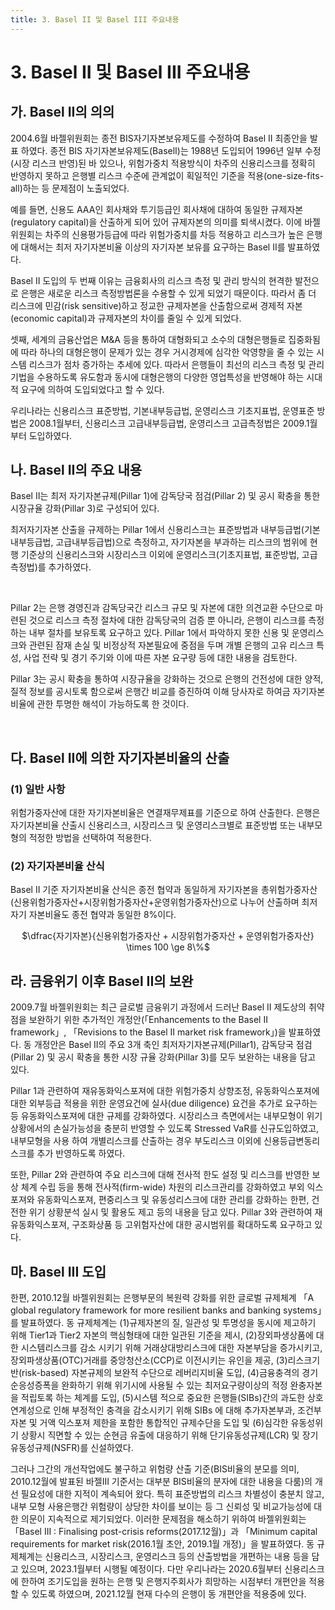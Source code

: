 ```yaml
---
title: 3. Basel II 및 Basel III 주요내용
---
```

# 3. Basel II 및 Basel III 주요내용
## 가. Basel II의 의의
2004.6월 바젤위원회는 종전 BIS자기자본보유제도를 수정하여 Basel II 최종안을 발표 하였다. 종전 BIS 자기자본보유제도(BaselI)는 1988년 도입되어 1996년 일부 수정(시장 리스크 반영)된 바 있으나, 위험가중치 적용방식이 차주의 신용리스크를 정확히 반영하지 못하고 은행별 리스크 수준에 관계없이 획일적인 기준을 적용(one-size-fits-all)하는 등 문제점이 노출되었다.

예를 들면, 신용도 AAA인 회사채와 투기등급인 회사채에 대하여 동일한 규제자본 (regulatory capital)을 산출하게 되어 있어 규제자본의 의미를 퇴색시켰다. 이에 바젤 위원회는 차주의 신용평가등급에 따라 위험가중치를 차등 적용하고 리스크가 높은 은행에 대해서는 최저 자기자본비율 이상의 자기자본 보유를 요구하는 Basel II를 발표하였다.

Basel II 도입의 두 번째 이유는 금융회사의 리스크 측정 및 관리 방식의 현격한 발전으로 은행은 새로운 리스크 측정방법론을 수용할 수 있게 되었기 때문이다. 따라서 좀 더 리스크에 민감(risk sensitive)하고 정교한 규제자본을 산출함으로써 경제적 자본(economic capital)과 규제자본의 차이를 줄일 수 있게 되었다.

셋째, 세계의 금융산업은 M&A 등을 통하여 대형화되고 소수의 대형은행들로 집중화됨에 따라 하나의 대형은행이 문제가 있는 경우 거시경제에 심각한 악영향을 줄 수 있는 시스템 리스크가 점차 증가하는 추세에 있다. 따라서 은행들이 최선의 리스크 측정 및 관리 기법을 수용하도록 유도함과 동시에 대형은행의 다양한 영업특성을 반영해야 하는 시대적 요구에 의하여 도입되었다고 할 수 있다.

우리나라는 신용리스크 표준방법, 기본내부등급법, 운영리스크 기초지표법, 운영표준 방법은 2008.1월부터, 신용리스크 고급내부등급법, 운영리스크 고급측정법은 2009.1월 부터 도입하였다.

## 나. Basel II의 주요 내용
Basel II는 최저 자기자본규제(Pillar 1)에 감독당국 점검(Pillar 2) 및 공시 확충을 통한 시장규율 강화(Pillar 3)로 구성되어 있다.

최저자기자본 산출을 규제하는 Pillar 1에서 신용리스크는 표준방법과 내부등급법(기본 내부등급법, 고급내부등급법)으로 측정하고, 자기자본을 부과하는 리스크의 범위에 현행 기준상의 신용리스크와 시장리스크 이외에 운영리스크(기초지표법, 표준방법, 고급측정법)를 추가하였다.

<CenterImg src ="/fs/3530_1.png" /><br/>

Pillar 2는 은행 경영진과 감독당국간 리스크 규모 및 자본에 대한 의견교환 수단으로 마련된 것으로 리스크 측정 절차에 대한 감독당국의 검증 뿐 아니라, 은행이 리스크를 측정 하는 내부 절차를 보유토록 요구하고 있다. Pillar 1에서 파악하지 못한 신용 및 운영리스크와 관련된 잠재 손실 및 비정상적 자본필요에 중점을 두며 개별 은행의 고유 리스크 특성, 사업 전략 및 경기 주기와 이에 따른 자본 요구량 등에 대한 내용을 검토한다.

Pillar 3는 공시 확충을 통하여 시장규율을 강화하는 것으로 은행의 건전성에 대한 양적, 질적 정보를 공시토록 함으로써 은행간 비교를 증진하여 이해 당사자로 하여금 자기자본 비율에 관한 투명한 해석이 가능하도록 한 것이다.

<CenterImg src ="/fs/3530_2.png" /><br/>

## 다. Basel II에 의한 자기자본비율의 산출

### (1) 일반 사항
위험가중자산에 대한 자기자본비율은 연결재무제표를 기준으로 하여 산출한다. 은행은 자기자본비율 산출시 신용리스크, 시장리스크 및 운영리스크별로 표준방법 또는 내부모형의 적정한 방법을 선택하여 적용한다.

### (2) 자기자본비율 산식
Basel II 기준 자기자본비율 산식은 종전 협약과 동일하게 자기자본을 총위험가중자산 (신용위험가중자산+시장위험가중자산+운영위험가중자산)으로 나누어 산출하며 최저자기 자본비율도 종전 협약과 동일한 8%이다.

<Math>
<center>
$\dfrac{자기자본}{신용위험가중자산 + 시장위험가중자산 + 운영위험가중자산} \times 100 \ge 8\%$
</center>
</Math>

## 라. 금융위기 이후 Basel II의 보완
2009.7월 바젤위원회는 최근 글로벌 금융위기 과정에서 드러난 Basel II 제도상의 취약점을 보완하기 위한 추가적인 개정안(「Enhancements to the Basel II framework」, 「Revisions to the Basel II market risk framework」)을 발표하였다. 동 개정안은 Basel II의 주요 3개 축인 최저자기자본규제(Pillar1), 감독당국 점검(Pillar 2) 및 공시 확충을 통한 시장 규율 강화(Pillar 3)를 모두 보완하는 내용을 담고 있다.

Pillar 1과 관련하여 재유동화익스포져에 대한 위험가중치 상향조정, 유동화익스포져에 대한 외부등급 적용을 위한 운영요건에 실사(due diligence) 요건을 추가로 요구하는 등 유동화익스포져에 대한 규제를 강화하였다. 시장리스크 측면에서는 내부모형이 위기상황에서의 손실가능성을 충분히 반영할 수 있도록 Stressed VaR를 신규도입하였고, 내부모형을 사용 하여 개별리스크를 산출하는 경우 부도리스크 이외에 신용등급변동리스크를 추가 반영하도록 하였다.

또한, Pillar 2와 관련하여 주요 리스크에 대해 전사적 한도 설정 및 리스크를 반영한 보상 체계 수립 등을 통해 전사적(firm-wide) 차원의 리스크관리를 강화하였고 부외 익스포져와 유동화익스포져, 편중리스크 및 유동성리스크에 대한 관리를 강화하는 한편, 건전한 위기 상황분석 실시 및 활용도 제고 등의 내용을 담고 있다. Pillar 3와 관련하여 재유동화익스포져, 구조화상품 등 고위험자산에 대한 공시범위를 확대하도록 요구하고 있다.

## 마. Basel III 도입
한편, 2010.12월 바젤위원회는 은행부문의 복원력 강화를 위한 글로벌 규제체계 「A global regulatory framework for more resilient banks and banking systems」를 발표하였다. 동 규제체계는 (1)규제자본의 질, 일관성 및 투명성을 동시에 제고하기 위해 Tier1과 Tier2 자본의 핵심형태에 대한 일관된 기준을 제시, (2)장외파생상품에 대한 시스템리스크를 감소 시키기 위해 거래상대방리스크에 대한 자본부담을 증가시키고, 장외파생상품(OTC)거래를 중앙청산소(CCP)로 이전시키는 유인을 제공, (3)리스크기반(risk-based) 자본규제의 보완적 수단으로 레버리지비율 도입, (4)금융충격의 경기순응성증폭을 완화하기 위해 위기시에 사용될 수 있는 최저요구량이상의 적정 완충자본을 적립토록 하는 체계를 도입, (5)시스템 적으로 중요한 은행들(SIBs)간의 과도한 상호연계성으로 인해 부정적인 충격을 감소시키기 위해 SIBs 에 대해 추가자본부과, 조건부자본 및 거액 익스포져 제한을 포함한 통합적인 규제수단을 도입 및 (6)심각한 유동성위기 상황시 직면할 수 있는 순현금 유출에 대응하기 위해 단기유동성규제(LCR) 및 장기유동성규제(NSFR)를 신설하였다.

그러나 그간의 개선작업에도 불구하고 위험량 산출 기준(BIS비율의 분모를 의미, 2010.12월에 발표된 바젤III 기준서는 대부분 BIS비율의 분자에 대한 내용을 다룸)의 개선 필요성에 대한 지적이 계속되어 왔다. 특히 표준방법의 리스크 차별성이 충분치 않고, 내부 모형 사용은행간 위험량이 상당한 차이를 보이는 등 그 신뢰성 및 비교가능성에 대한 의문이 지속적으로 제기되었다. 이러한 문제점을 해소하기 위하여 바젤위원회는 「Basel III : Finalising post-crisis reforms(2017.12월)」과 「Minimum capital requirements for market risk(2016.1월 초안, 2019.1월 개정)」을 발표하였다. 동 규제체계는 신용리스크, 시장리스크, 운영리스크 등의 산출방법을 개편하는 내용 등을 담고 있으며, 2023.1월부터 시행될 예정이다. 다만 우리나라는 2020.6월부터 신용리스크에 한하여 조기도입을 원하는 은행 및 은행지주회사가 희망하는 시점부터 개편안을 적용할 수 있도록 하였으며, 2021.12월 현재 다수의 은행이 동 개편안을 적용중에 있다.
